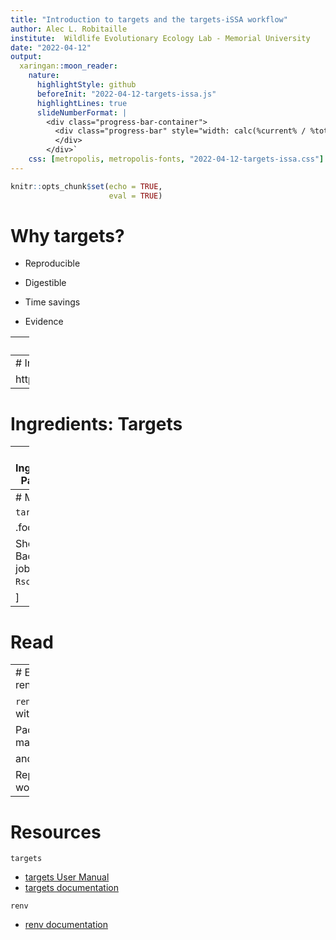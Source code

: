 ```yaml
---
title: "Introduction to targets and the targets-iSSA workflow"
author: Alec L. Robitaille
institute:  Wildlife Evolutionary Ecology Lab - Memorial University
date: "2022-04-12"
output: 
  xaringan::moon_reader:
    nature:
      highlightStyle: github
      beforeInit: "2022-04-12-targets-issa.js"
      highlightLines: true
      slideNumberFormat: |
        <div class="progress-bar-container">
          <div class="progress-bar" style="width: calc(%current% / %total% * 100%);">
          </div>
        </div>`
    css: [metropolis, metropolis-fonts, "2022-04-12-targets-issa.css"]
---
```


```r
knitr::opts_chunk$set(echo = TRUE,
                      eval = TRUE)
```


# Why targets?

- Reproducible

- Digestible

- Time savings

- Evidence



---
# Ingredients

- Functions

- Targets

- Packages


---
# Ingredients: Functions


https://books.ropensci.org/targets/functions.html



---
# Ingredients: Targets



---
# Ingredients: Packages

`R/packages.R`

```
# Packages ----------------------------------------------------------------
library(targets)
library(tarchetypes)
library(qs)
library(visNetwork)

library(renv)
library(conflicted)

library(data.table)

library(amt)
library(sf)
library(raster)

library(parsedate)

library(ggplot2)
library(ggthemes)

library(distanceto)

library(glmmTMB)
```



---
# Make

`tar_make()`


.footnote[

Shortcuts! Background jobs! `Rscript`!

]



---
# Read



---
# Extras: renv

`renv` paired with `targets`:

Package management

and 

Reproducible workflow


---
# Resources


`targets`

* [targets User Manual](https://books.ropensci.org/targets/)
* [targets documentation](https://docs.ropensci.org/targets/)

`renv`

* [renv documentation](https://rstudio.github.io/renv/)
